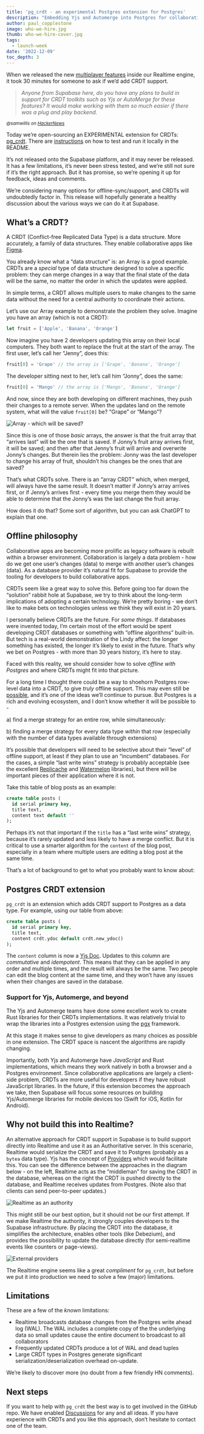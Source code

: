 ```yaml
---
title: 'pg_crdt - an experimental Postgres extension for Postgres'
description: "Embedding Yjs and Automerge into Postgres for collaborative applications."
author: paul_copplestone
image: who-we-hire.jpg
thumb: who-we-hire-cover.jpg
tags:
  - launch-week
date: '2022-12-09'
toc_depth: 3
---
```


When we released the new [multiplayer features](/blog/supabase-realtime-multiplayer-general-availability) inside our Realtime engine, 
it took 30 minutes for someone to ask if we’d add CRDT support. 

> *Anyone from Supabase here, do you have any plans to build in support for CRDT toolkits such as Yjs or AutoMerge for these features? It would make working with them so much easier if there was a plug and play backend.*

<small><i>@samwillis on [HackerNews](https://news.ycombinator.com/item?id=32510820)</i></small>

Today we’re open-sourcing an EXPERIMENTAL extension for CRDTs: [pg_crdt](https://github.com/supabase/pg_crdt). There are [instructions](https://github.com/supabase/pg_crdt#installation) on how to test and run it locally in the README.

It’s not released onto the Supabase platform, and it may never be released. It has a few limitations, it’s never been stress tested, and we’re still not sure if it’s the right approach. But it has promise, so we’re opening it up for feedback, ideas and comments.

We’re considering many options for offline-sync/support, and CRDTs will undoubtedly factor in. This release will hopefully generate a healthy discussion about the various ways we can do it at Supabase.

## What’s a CRDT?

A CRDT (Conflict-free Replicated Data Type) is a data structure. More accurately, a family of data structures. They enable collaborative apps like [Figma](https://www.figma.com/blog/how-figmas-multiplayer-technology-works/).

You already know what a “data structure” is: an Array is a good example. CRDTs are a *special* type of data structure designed to solve a specific problem: they can merge changes in a way that the final state of the data will be the same, no matter the order in which the updates were applied. 

In simple terms, a CRDT allows multiple users to make changes to the same data without the need for a central authority to coordinate their actions.

Let’s use our Array example to demonstrate the problem they solve. Imagine you have an array (which is not a CRDT):

```jsx
let fruit = ['Apple', 'Banana', 'Orange']
```

Now imagine you have 2 developers updating this array on their local computers. They both want to replace the fruit at the start of the array. The first user, let’s call her “Jenny”, does this:

```js
fruit[0] = 'Grape' // the array is ['Grape', 'Banana', 'Orange']
```

The developer sitting next to her, let’s call him “Jonny”, does the same:

```js
fruit[0] = 'Mango' // the array is ['Mango', 'Banana', 'Orange']
```

And now, since they are both developing on different machines, they push their changes to a remote server. When the updates land on the remote system, what will the value `fruit[0]` be? “Grape” or “Mango”?

![Array - which will be saved?](/images/blog/crdt/array.png)

Since this is one of those *basic* arrays, the answer is that the fruit array that “arrives last” will be the one that is saved. If Jonny’s fruit array arrives first, it will be saved; and then after that Jenny’s fruit will arrive and overwrite Jonny’s changes. But therein lies the problem: Jonny was the last developer to change his array of fruit, shouldn’t his changes be the ones that are saved?

That’s what CRDTs solve. There is an “array CRDT” which, when merged, will always have the same result. It doesn’t matter if Jonny’s array arrives first, or if Jenny’s arrives first - every time you merge them they would be able to determine that the Jonny’s was the last change the fruit array. 

How does it do that? Some sort of algorithm, but you can ask ChatGPT to explain that one.

## Offline philosophy

Collaborative apps are becoming more prolific as legacy software is rebuilt within a browser environment. Collaboration is largely a data problem - how do we get one user’s changes (data) to merge with another user’s changes (data). As a database provider it’s natural fit for Supabase to provide the tooling for developers to build collaborative apps. 

CRDTs seem like a great way to solve this. Before going too far down the “solution” rabbit hole at Supabase, we try to think about the long-term implications of adopting a certain technology. We’re pretty boring - we don’t like to make bets on technologies unless we think they will exist in 20 years.

I personally believe CRDTs are the future. For *some things*. If databases were invented today, I’m certain most of the effort would be spent developing CRDT databases or something with “offline algorithms” built-in. But tech is a real-world demonstration of the Lindy affect: the longer something has existed, the longer it’s likely to exist in the future. That’s why we bet on Postgres - with more than 30 years history, it’s here to stay.

Faced with this reality, we should consider how to solve *offline with Postgres* and where CRDTs might fit into that picture. 

For a long time I thought there could be a way to shoehorn Postgres row-level data into a CRDT, to give *truly* offline support. This may even still be [possible](https://electric-sql.com/), and it’s one of the ideas we’ll continue to pursue. But Postgres is a rich and evolving ecosystem, and I don’t know whether it will be possible to -

a) find a merge strategy for an entire row, while simultaneously:

b) finding a merge strategy for every data type *within* that row (especially with the number of data types available through extensions)

It’s possible that developers will need to be selective about their “level” of offline support, at least if they plan to use an “incumbent” databases. For the cases, a simple “last write wins” strategy is probably acceptable (see the excellent [Replicache](https://doc.replicache.dev/examples/repliear) and [Watermelon](https://nozbe.github.io/WatermelonDB/) libraries), but there will be important pieces of their application where it is not. 

Take this table of blog posts as an example:

```sql
create table posts (
  id serial primary key,
  title text,
  content text default ''
);
```

Perhaps it’s not that important if the `title` has a “last write wins” strategy, because it’s rarely updated and less likely to have a merge conflict. But it is critical to use a smarter algorithm for the `content` of the blog post, especially in a team where multiple users are editing a blog post at the same time.

That’s a lot of background to get to what you probably want to know about:

## Postgres CRDT extension

`pg_crdt` is an extension which adds CRDT support to Postgres as a data type. For example, using our table from above:

```sql
create table posts (
  id serial primary key,
  title text,
  content crdt.ydoc default crdt.new_ydoc()
);
```

The `content` column is now a [Yjs Doc](https://docs.yjs.dev/api/y.doc). Updates to this column are *commutative* and *idempotent*. This means that they can be applied in any order and multiple times, and the result will always be the same. Two people can edit the blog content at the same time, and they won’t have any issues when their changes are saved in the database.

### Support for Yjs, Automerge, and beyond

The Yjs and Automerge teams have done some excellent work to create Rust libraries for their CRDTs implementations. It was relatively trivial to wrap the libraries into a Postgres extension using the [pgx](https://github.com/tcdi/pgx) framework.

At this stage it makes sense to give developers as many choices as possible in one extension. The CRDT space is nascent the algorithms are rapidly changing.

Importantly, both Yjs and Automerge have *JavaScript* and Rust implementations, which means they work natively in both a browser and a Postgres environment. Since collaborative applications are largely a client-side problem, CRDTs are more useful for developers if they have robust JavaScript libraries. In the future, if this extension becomes the approach we take, then Supabase will focus some resources on building Yjs/Automerge libraries for mobile devices too (Swift for iOS, Kotlin for Android).

## Why not build this into Realtime?

An alternative approach for CRDT support in Supabase is to build support directly into Realtime and use it as an Authoritative server. In this scenario, Realtime would serialize the CRDT and save it to Postgres (probably as a `bytea` data type). Yjs has the concept of [Providers](https://github.com/yjs/yjs#providers) which would facilitate this. You can see the difference between the approaches in the diagram below - on the left, Realtime acts as the “middleman” for saving the CRDT in the database, whereas on the right the CRDT is pushed directly to the database, and Realtime receives updates from Postgres. (Note also that clients can send peer-to-peer updates.)

![Realtime as an authority](/images/blog/crdt/authority.png)

This might still be our best option, but it should not be our first attempt. If we make Realtime the authority, it strongly couples developers to the Supabase infrastructure. By placing the CRDT into the database, it simplifies the architecture, enables other tools (like Debezium), and provides the possibility to update the database directly (for semi-realtime events like counters or page-views).

![External providers](/images/blog/crdt/semi-realtime.png)

The Realtime engine seems like a great *compliment* for `pg_crdt`, but before we put it into production we need to solve a few (major) limitations.

## Limitations

These are a few of the *known* limitations:

- Realtime broadcasts database changes from the Postgres write ahead log (WAL). The WAL includes a complete copy of the the underlying data so small updates cause the entire document to broadcast to all collaborators
- Frequently updated CRDTs produce a lot of WAL and dead tuples
- Large CRDT types in Postgres generate significant serialization/deserialization overhead on-update.

We’re likely to discover more (no doubt from a few friendly HN comments). 

## Next steps

If you want to help with `pg_crdt` the best way is to get involved in the GitHub repo. We have enabled [Discussions](https://github.com/supabase/pg_crdt/discussions) for any and all ideas. If you have experience with CRDTs and you like this approach, don’t hesitate to contact one of the team.